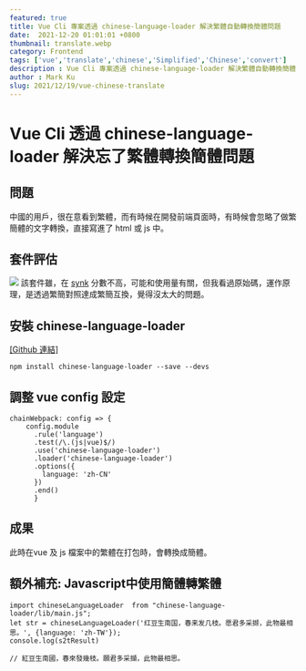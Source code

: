 ```yaml
---
featured: true
title: Vue Cli 專案透過 chinese-language-loader 解決繁體自動轉換簡體問題
date:  2021-12-20 01:01:01 +0800
thumbnail: translate.webp
category: Frontend
tags: ['vue','translate','chinese','Simplified','Chinese','convert']
description : Vue Cli 專案透過 chinese-language-loader 解決繁體自動轉換簡體問題
author : Mark Ku
slug: 2021/12/19/vue-chinese-translate
---
```

# Vue Cli 透過 chinese-language-loader 解決忘了繁體轉換簡體問題

## 問題
中國的用戶，很在意看到繁體，而有時候在開發前端頁面時，有時候會忽略了做繁簡體的文字轉換，直接寫進了 html 或 js 中。

## 套件評估
![](https://i.imgur.com/tJdBhdE.png)
該套件雖，在 [synk](https://snyk.io/advisor/npm-package/chinese-language-loader) 分數不高，可能和使用量有關，但我看過原始碼，運作原理，是透過繁簡對照達成繁簡互換，覺得沒太大的問題。


## 安裝 chinese-language-loader
[[Github 連結]](https://github.com/chendongmeigithub/chinese-language-loader)

```
npm install chinese-language-loader --save --devs
```

## 調整 vue config 設定

```
chainWebpack: config => {
    config.module
      .rule('language')
      .test(/\.(js|vue)$/)
      .use('chinese-language-loader')
      .loader('chinese-language-loader')
      .options({
        language: 'zh-CN'
      })
      .end()
      }
```
## 成果
此時在vue 及 js 檔案中的繁體在打包時，會轉換成簡體。

## 額外補充: Javascript中使用簡體轉繁體

```
import chineseLanguageLoader  from "chinese-language-loader/lib/main.js";
let str = chineseLanguageLoader('红豆生南国，春来发几枝。愿君多采撷，此物最相思。', {language: 'zh-TW'});
console.log(s2tResult)

// 紅豆生南國，春來發幾枝。願君多采擷，此物最相思。
```